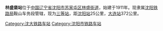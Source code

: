 {{Infobox China railway station 
|车站名称 = 林盛堡站
|车站名称拼音 = Linshengpu
|电报码 = LBT
|拼音码 = LSP
|图片 = 
|图片介紹 = 
|车站位置 = [[辽宁省|辽宁省]][[沈阳市|沈阳市]][[苏家屯区|苏家屯区]][[林盛街道|林盛街道]]沙河站村
|坐标 = 
|线路 = [[沈大铁路|沈大铁路]]
|归属 = [[沈阳铁路局|沈阳铁路局]]鞍山车务段
|车站等级 = [[三等站_(中铁)|三等站]]
|月台数目 = 2
|網站 = 
}}

'''林盛堡站'''位于[[中国|中国]][[辽宁省|辽宁省]][[沈阳市|沈阳市]][[苏家屯区|苏家屯区]][[林盛街道|林盛街道]]，始建于1911年。现隶属[[沈阳铁路局|沈阳铁路局]]鞍山车务段管辖，现为[[三等站_(中铁)|三等站]]，距[[沈阳站|沈阳站]]25公里，[[大连站|大连站]]372公里。

{{start rail box|[[中国铁路|中国铁路]]}}
{{s-inop|[[灯塔站|灯塔站]]}}
{{s-line|[[沈大铁路|沈大铁路]]}}
{{s-inop|[[苏家屯站|苏家屯站]]}}
{{end box}} 
{{China-rail-stub}}

{{沈大铁路}}
[[Category:沈大铁路车站|Category:沈大铁路车站]]
[[Category:沈阳市铁路车站|Category:沈阳市铁路车站]]